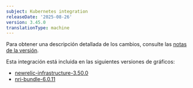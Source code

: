 ```yaml
---
subject: Kubernetes integration
releaseDate: '2025-08-26'
version: 3.45.0
translationType: machine
---
```


Para obtener una descripción detallada de los cambios, consulte las [notas de la versión](https://github.com/newrelic/nri-kubernetes/releases/tag/v3.45.0).

Esta integración está incluida en las siguientes versiones de gráficos:

* [newrelic-infrastructure-3.50.0](https://github.com/newrelic/nri-kubernetes/releases/tag/newrelic-infrastructure-3.50.0)
* [nri-bundle-6.0.11](https://github.com/newrelic/helm-charts/releases/tag/nri-bundle-6.0.11)